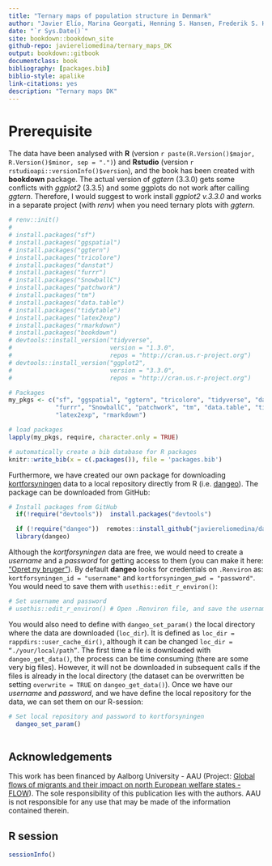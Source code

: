 ```yaml
---
title: "Ternary maps of population structure in Denmark"
author: "Javier Elío, Marina Georgati, Henning S. Hansen, Frederik S. Hass, Carsten Keßler"
date: "`r Sys.Date()`"
site: bookdown::bookdown_site
github-repo: javiereliomedina/ternary_maps_DK
output: bookdown::gitbook
documentclass: book
bibliography: [packages.bib]
biblio-style: apalike
link-citations: yes
description: "Ternary maps DK"
---
```


# Prerequisite {.unnumbered}

The data have been analysed with **R** (version `r paste(R.Version()$major, R.Version()$minor, sep = ".")`) and **Rstudio** (version `r rstudioapi::versionInfo()$version`), and the book has been created with **bookdown** package. The actual version of *ggtern* (3.3.0) gets some conflicts with *ggplot2* (3.3.5) and some ggplots do not work after calling *ggtern*. Therefore, I would suggest to work install *ggplot2 v.3.3.0* and works in a separate project (with *renv*) when you need ternary plots with *ggtern*.

```r

# renv::init()
# 
# install.packages("sf")
# install.packages("ggspatial")
# install.packages("ggtern")
# install.packages("tricolore")
# install.packages("danstat")
# install.packages("furrr")
# install.packages("SnowballC")
# install.packages("patchwork")
# install.packages("tm")
# install.packages("data.table")
# install.packages("tidytable")
# install.packages("latex2exp")
# install.packages("rmarkdown")
# install.packages("bookdown")
# devtools::install_version("tidyverse",
#                           version = "1.3.0",
#                           repos = "http://cran.us.r-project.org")
# devtools::install_version("ggplot2",
#                           version = "3.3.0",
#                           repos = "http://cran.us.r-project.org")

```

```r

# Packages
my_pkgs <- c("sf", "ggspatial", "ggtern", "tricolore", "tidyverse", "danstat",
             "furrr", "SnowballC", "patchwork", "tm", "data.table", "tidytable",
             "latex2exp", "rmarkdown")

# load packages
lapply(my_pkgs, require, character.only = TRUE)

```

```r

# automatically create a bib database for R packages
knitr::write_bib(x = c(.packages()), file = 'packages.bib')

```

Furthermore, we have created our own package for downloading [kortforsyningen](https://kortforsyningen.dk/) data to a local repository directly from R (i.e. [dangeo](https://github.com/javiereliomedina/dangeo.git)). The package can be downloaded from GitHub: 

```r

# Install packages from GitHub
  if(!require("devtools"))  install.packages("devtools")

  if (!require("dangeo"))  remotes::install_github("javiereliomedina/dangeo")
  library(dangeo)

```

Although the *kortforsyningen* data are free, we would need to create a *username* and a *password* for getting access to them (you can make it here: ["Opret ny bruger"](https://kortforsyningen.dk/indhold/min-side-0)). By default **dangeo** looks for credentials on `.Renviron` as: `kortforsyningen_id = "username"` and `kortforsyningen_pwd = "password"`. You would need to save them with `usethis::edit_r_environ()`: 

```r

# Set username and password 
# usethis::edit_r_environ() # Open .Renviron file, and save the username (kortforsyningen_id = "your_username") and password (kortforsyningen_pwd = "your_password")

```

You would also need to define with `dangeo_set_param()` the local directory where the data are downloaded (`loc_dir`). It is defined as `loc_dir = rappdirs::user_cache_dir()`, although it can be changed `loc_dir = “./your/local/path”`. The first time a file is downloaded with `dangeo_get_data()`, the process can be time consuming (there are some very big files). However, it will not be downloaded in subsequent calls if the files is already in the local directory (the dataset can be overwritten be setting `overwrite = TRUE` on `dangeo_get_data()`). Once we have our *username* and *password*, and we have define the local repository for the data, we can set them on our R-session:

```r

# Set local repository and password to kortforsyningen
  dangeo_set_param()
  
```

## Acknowledgements {-}

This work has been financed by Aalborg University - AAU (Project: [Global flows of migrants and their impact on north European welfare states - FLOW](https://www.flow.aau.dk/)). The sole responsibility of this publication lies with the authors. AAU is not responsible for any use that may be made of the information contained therein.

## R session {-}

```r

sessionInfo()

```

